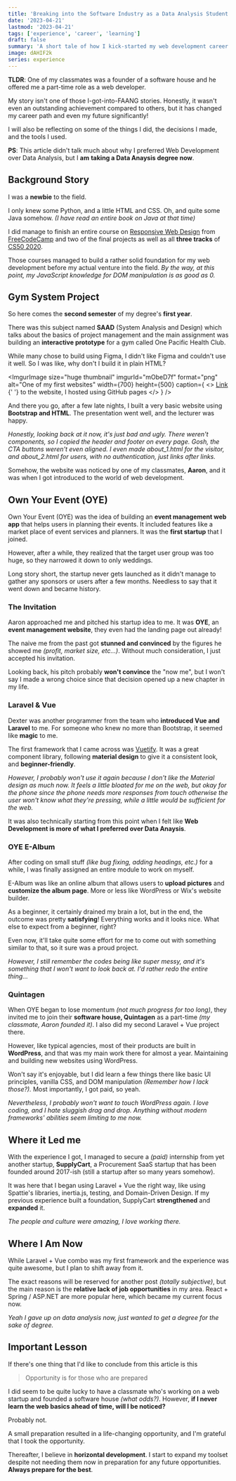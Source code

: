 ```yaml
---
title: 'Breaking into the Software Industry as a Data Analysis Student'
date: '2023-04-21'
lastmod: '2023-04-21'
tags: ['experience', 'career', 'learning']
draft: false
summary: 'A short tale of how I kick-started my web development career after a presentation for a course and what I learned from it.'
image: dAHIF2k
series: experience
---
```


<TOCInline toc={props.toc} />

**TLDR**: One of my classmates was a founder of a software house and he offered me a part-time role as a web developer.

My story isn't one of those I-got-into-FAANG stories. Honestly, it wasn't even an outstanding achievement compared to others, but it has changed my career path and even my future significantly!

I will also be reflecting on some of the things I did, the decisions I made, and the tools I used.

**PS**: This article didn't talk much about why I preferred Web Development over Data Analysis, but I **am** **taking a Data Anaysis degree now**.

## Background Story

I was a **newbie** to the field.

I only knew some Python, and a little HTML and CSS. Oh, and quite some Java somehow. _(I have read an entire book on Java at that time)_

<ImgurImage
  size="large thumbnail"
  imgurId="M1M3EDx"
  format="png"
  alt="Screenshot of Free Code Camp's Responsive Web Design"
  width={600}
  height={500}
/>

I did manage to finish an entire course on [Responsive Web Design](https://www.freecodecamp.org/learn/responsive-web-design/) from [FreeCodeCamp](https://www.freecodecamp.org) and two of the final projects as well as all **three tracks** of [CS50 2020](https://cs50.harvard.edu/x/2020/).

Those courses managed to build a rather solid foundation for my web development before my actual venture into the field. _By the way, at this point, my JavaScript knowledge for DOM manipulation is as good as 0._

## Gym System Project

So here comes the **second semester** of my degree's **first year**.

There was this subject named **SAAD** (System Analysis and Design) which talks about the basics of project management and the main assignment was building an **interactive prototype** for a gym called One Pacific Health Club.

While many chose to build using Figma, I didn't like Figma and couldn't use it well. So I was like, why don't I build it in plain HTML?

<ImgurImage
  size="huge thumbnail"
  imgurId="mObeD7f"
  format="png"
  alt="One of my first websites"
  width={700}
  height={500}
  caption={
    <>
      <a
        href="https://hohshenyien.github.io/university_assignments/year%201/sem%202/SAAD/solution/index.html"
        target="_blank"
      >
        Link
      </a>{' '}
      to the website, I hosted using GitHub pages
    </>
  }
/>

And there you go, after a few late nights, I built a very basic website using **Bootstrap and HTML**. The presentation went well, and the lecturer was happy.

_Honestly, looking back at it now, it's just bad and ugly. There weren't components, so I copied the header and footer on every page. Gosh, the CTA buttons weren't even aligned. I even made about_1.html for the visitor, and about_2.html for users, with no authentication, just links after links._

Somehow, the website was noticed by one of my classmates, **Aaron**, and it was when I got introduced to the world of web development.

## Own Your Event (OYE)

Own Your Event (OYE) was the idea of building an **event management web app** that helps users in planning their events. It included features like a market place of event services and planners. It was the **first startup** that I joined.

However, after a while, they realized that the target user group was too huge, so they narrowed it down to only weddings.

Long story short, the startup never gets launched as it didn't manage to gather any sponsors or users after a few months. Needless to say that it went down and became history.

### The Invitation

<ImgurImage
  size="huge thumbnail"
  imgurId="E5ReUD0"
  format="png"
  alt="Screenshot of OYE landing page"
  width={700}
  height={600}
  caption="The landing page, looks pretty awesome"
/>

Aaron approached me and pitched his startup idea to me. It was **OYE**, an **event management website**, they even had the landing page out already!

The naive me from the past got **stunned and convinced** by the figures he showed me _(profit, market size, etc...)_. Without much consideration, I just accepted his invitation.

Looking back, his pitch probably **won't convince** the "now me", but I won't say I made a wrong choice since that decision opened up a new chapter in my life.

### Laravel & Vue

Dexter was another programmer from the team who **introduced Vue and Laravel** to me. For someone who knew no more than Bootstrap, it seemed like **magic** to me.

<ImgurImage
  size="large thumbnail"
  imgurId="VBLA8jG"
  format="png"
  alt="Screenshot of Vuetify documentation"
  width={600}
  height={400}
/>

The first framework that I came across was [Vuetify](https://vuetifyjs.com/en/). It was a great component library, following **material design** to give it a consistent look, and **beginner-friendly**.

_However, I probably won't use it again because I don't like the Material design as much now. It feels a little bloated for me on the web, but okay for the phone since the phone needs more responses from touch otherwise the user won't know what they're pressing, while a little would be sufficient for the web._

It was also technically starting from this point when I felt like **Web Development is more of what I preferred over Data Anaysis**.

### OYE E-Album

After coding on small stuff _(like bug fixing, adding headings, etc.)_ for a while, I was finally assigned an entire module to work on myself.

<ImgurImage
  size="huge thumbnail"
  imgurId="BCWysFC"
  format="png"
  alt="Showcasing the OYE website builder"
  width={700}
  height={400}
  caption="Kinda like Wix, can select a different component and customize the colors, fonts, etc. for the component"
/>

E-Album was like an online album that allows users to **upload pictures** and **customize the album page**. More or less like WordPress or Wix's website builder.

As a beginner, it certainly drained my brain a lot, but in the end, the outcome was pretty **satisfying**! Everything works and it looks nice. What else to expect from a beginner, right?

Even now, it'll take quite some effort for me to come out with something similar to that, so it sure was a proud project.

_However, I still remember the codes being like super messy, and it's something that I won't want to look back at. I'd rather redo the entire thing..._

### Quintagen

<ImgurImage
  size="huge thumbnail"
  imgurId="wIsHq51"
  format="png"
  alt="Showcasing Starbucks' event web application"
  width={600}
  height={400}
  caption="Starbucks' event web application was my second web project"
/>

When OYE began to lose momentum _(not much progress for too long)_, they invited me to join their **software house, Quintagen** as a part-time _(my classmate, Aaron founded it)_. I also did my second Laravel + Vue project there.

However, like typical agencies, most of their products are built in **WordPress**, and that was my main work there for almost a year. Maintaining and building new websites using WordPress.

Won't say it's enjoyable, but I did learn a few things there like basic UI principles, vanilla CSS, and DOM manipulation _(Remember how I lack those?)._ Most importantly, I got paid, so yeah.

_Nevertheless, I probably won't want to touch WordPress again. I love coding, and I hate sluggish drag and drop. Anything without modern frameworks' abilities seem limiting to me now._

## Where it Led me

<ImgurImage
  size="large thumbnail"
  imgurId="GBHSaLz"
  format="jpeg"
  alt="SupplyCart"
  width={700}
  height={300}
/>

With the experience I got, I managed to secure a _(paid)_ internship from yet another startup, **SupplyCart**, a Procurement SaaS startup that has been founded around 2017-ish (still a startup after so many years somehow).

It was here that I began using Laravel + Vue the right way, like using Spattie's libraries, inertia.js, testing, and Domain-Driven Design. If my previous experience built a foundation, SupplyCart **strengthened** and **expanded** it.

_The people and culture were amazing, I love working there._

## Where I Am Now

While Laravel + Vue combo was my first framework and the experience was quite awesome, but I plan to shift away from it.

The exact reasons will be reserved for another post _(totally subjective)_, but the main reason is the **relative lack of job opportunities** in my area. React + Spring / ASP.NET are more popular here, which became my current focus now.

_Yeah I gave up on data analysis now, just wanted to get a degree for the sake of degree._

## Important Lesson

If there's one thing that I'd like to conclude from this article is this

> Opportunity is for those who are prepared

I did seem to be quite lucky to have a classmate who's working on a web startup and founded a software house _(what odds?)_. However, **if I never learn the web basics ahead of time, will I be noticed?**

Probably not.

A small preparation resulted in a life-changing opportunity, and I'm grateful that I took the opportunity.

Thereafter, I believe in **horizontal development**. I start to expand my toolset despite not needing them now in preparation for any future opportunities. **Always prepare for the best**.
